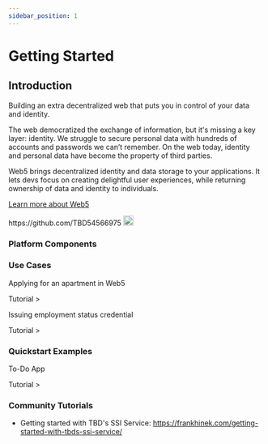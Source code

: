 ```yaml
---
sidebar_position: 1
---
```



# Getting Started

## Introduction

Building an extra decentralized web that puts you in control of your data and identity.

The web democratized the exchange of information, but it's missing a key layer: identity. We struggle to secure personal data with hundreds of accounts and passwords we can’t remember. On the web today, identity and personal data have become the property of third parties.

Web5 brings decentralized identity and data storage to your applications. It lets devs focus on creating delightful user experiences, while returning ownership of data and identity to individuals.

[Learn more about Web5](/blog/what-is-web5)

<Link href="https://github.com/TBD54566975">
  <div className="flex items-center">
    <span>https://github.com/TBD54566975</span>
    <span style={{ marginLeft: '12px' }}>
      <img src="/img/github-icon.svg" alt="github" width="20" height="20" />
    </span>
  </div>
</Link>

### Platform Components

<div className="grid grid-cols-2 gap-4">

  <ApiCard
    url="/docs/apis/ssi-service"
    name="SSI Service API"
  />
<ApiCard
  url="https://pkg.go.dev/github.com/TBD54566975/ssi-sdk
"
  name="SSI SDK - Go Docs"
/>
  <ApiCard
    url="https://tbd54566975.github.io/dwn-sdk-js/
"
    name="DWN JavaScript SDK"
  />
</div>

### Use Cases

<div className="grid grid-cols-2 gap-4">
<Card>
  <p>Applying for an apartment in Web5</p>

  <Link href="https://github.com/TBD54566975/ssi-sdk/tree/main/example/usecase/apartment_application">
  Tutorial >
  </Link>
</Card>

<Card>
  <p>Issuing employment status credential</p>

  <Link  href="https://developer.tbd.website/learn/tutorials/issue-verifiable-credential-manually">
  Tutorial >
  </Link>
</Card>
</div>

### Quickstart Examples

<div className="grid grid-cols-2 gap-4">
<Card>
  <p>To-Do App</p>

  <Link href="https://github.com/TBD54566975/incubating-web5-labs/tree/main/todo-app">
  Tutorial >
  </Link>
</Card>
</div>

### Community Tutorials

- Getting started with TBD's SSI Service: https://frankhinek.com/getting-started-with-tbds-ssi-service/
